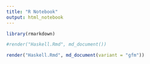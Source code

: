 ```yaml
---
title: "R Notebook"
output: html_notebook
---
```



```r

library(rmarkdown)

#render("Haskell.Rmd", md_document())

render("Haskell.Rmd", md_document(variant = "gfm"))

```

